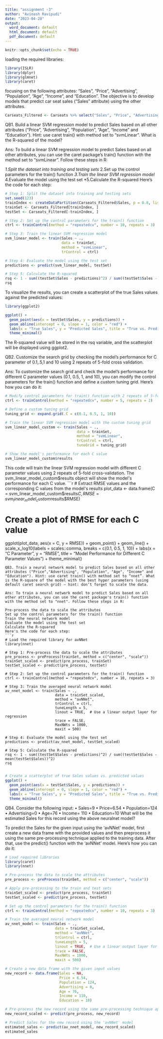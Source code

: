```yaml
---
title: "assignment -3"
author: "Avinash Ravipudi"
date: "2023-04-28"
output:
  word_document: default
  html_document: default
  pdf_document: default
---
```


```r
knitr::opts_chunk$set(echo = TRUE)
```
loading the required libraries:
```r
library(ISLR)
library(dplyr)
library(glmnet)
library(caret)

```
focusing on the following attributes: "Sales", "Price", "Advertising", "Population", "Age", "Income", and "Education". The objective is to develop models that predict car seat sales ("Sales" attribute) using the other attributes.
```r
Carseats_Filtered <- Carseats %>% select("Sales", "Price", "Advertising", "Population", "Age", "Income", "Education")

```

QB1. Build a linear SVM regression model to predict Sales based on all other attributes ("Price", "Advertising", "Population", "Age", "Income" and "Education"). Hint: use caret train() with method set to “svmLinear”. What is the R-squared of the model?

Ans: To build a linear SVM regression model to predict Sales based on all other attributes, you can use the caret package's train() function with the method set to "svmLinear". Follow these steps in R:

*1.Split the dataset into training and testing sets
*2.Set up the control parameters for the train() function
*3.Train the linear SVM regression model
*4.Evaluate the model using the test set
*5.Calculate the R-squared
Here's the code for each step:
```r
# Step 1: Split the dataset into training and testing sets
set.seed(123)
trainIndex <- createDataPartition(Carseats_Filtered$Sales, p = 0.8, list = FALSE)
trainSet <- Carseats_Filtered[trainIndex, ]
testSet <- Carseats_Filtered[-trainIndex, ]

# Step 2: Set up the control parameters for the train() function
ctrl <- trainControl(method = "repeatedcv", number = 10, repeats = 3)

# Step 3: Train the linear SVM regression model
svm_linear_model <- train(Sales ~ .,
                          data = trainSet,
                          method = "svmLinear",
                          trControl = ctrl)

# Step 4: Evaluate the model using the test set
predictions <- predict(svm_linear_model, testSet)

# Step 5: Calculate the R-squared
rsq <- 1 - sum((testSet$Sales - predictions)^2) / sum((testSet$Sales - mean(testSet$Sales))^2)
rsq

```
To visualize the results, you can create a scatterplot of the true Sales values against the predicted values:
```r
library(ggplot2)

ggplot() +
  geom_point(aes(x = testSet$Sales, y = predictions)) +
  geom_abline(intercept = 0, slope = 1, color = "red") +
  labs(x = "True Sales", y = "Predicted Sales", title = "True vs. Predicted Sales") +
  theme_minimal()

```
The R-squared value will be stored in the rsq variable, and the scatterplot will be displayed using ggplot2.


QB2. Customize the search grid by checking the model’s performance for C parameter of 0.1,.5,1 and 10 using 2 repeats of 5-fold cross validation. 


Ans: To customize the search grid and check the model's performance for different C parameter values (0.1, 0.5, 1, and 10), you can modify the control parameters for the train() function and define a custom tuning grid. Here's how you can do it:


```r
# Modify control parameters for train() function with 2 repeats of 5-fold cross-validation
ctrl <- trainControl(method = "repeatedcv", number = 5, repeats = 2)

# Define a custom tuning grid
tuning_grid <- expand.grid(.C = c(0.1, 0.5, 1, 10))

# Train the linear SVM regression model with the custom tuning grid
svm_linear_model_custom <- train(Sales ~ .,
                                 data = trainSet,
                                 method = "svmLinear",
                                 trControl = ctrl,
                                 tuneGrid = tuning_grid)

# Show the model's performance for each C value
svm_linear_model_custom$results

```
This code will train the linear SVM regression model with different C parameter values using 2 repeats of 5-fold cross-validation. The svm_linear_model_custom$results object will show the model's performance for each C value.
```r

# Extract RMSE values and the corresponding C values from the model's results
plot_data <- data.frame(C = svm_linear_model_custom$results$C,
                        RMSE = svm_linear_model_custom$results$RMSE)

# Create a plot of RMSE for each C value
ggplot(plot_data, aes(x = C, y = RMSE)) +
  geom_point() +
  geom_line() +
  scale_x_log10(labels = scales::comma, breaks = c(0.1, 0.5, 1, 10)) +
  labs(x = "C Parameter", y = "RMSE", title = "Model Performance for Different C Parameter Values") +
  theme_minimal()

```
QB3. Train a neural network model to predict Sales based on all other attributes ("Price","Advertising", "Population", "Age", "Income" and "Education"). Hint: use caret train() with method set to “nnet”. What is the R-square of the model with the best hyper parameters (using default caret search grid) – hint: don’t forget to scale the data. 

Ans: To train a neural network model to predict Sales based on all other attributes, you can use the caret package's train() function with the method set to "nnet". Follow these steps in R:

Pre-process the data to scale the attributes
Set up the control parameters for the train() function
Train the neural network model
Evaluate the model using the test set
Calculate the R-squared
Here's the code for each step:
```r
# Load the required library for avNNet
library(nnet)

# Step 1: Pre-process the data to scale the attributes
pre_process <- preProcess(trainSet, method = c("center", "scale"))
trainSet_scaled <- predict(pre_process, trainSet)
testSet_scaled <- predict(pre_process, testSet)

# Step 2: Set up the control parameters for the train() function
ctrl <- trainControl(method = "repeatedcv", number = 10, repeats = 3)

# Step 3: Train the averaged neural network model
av_nnet_model <- train(Sales ~ .,
                       data = trainSet_scaled,
                       method = "avNNet",
                       trControl = ctrl,
                       tuneLength = 5,
                       linout = TRUE,  # Use a linear output layer for regression
                       trace = FALSE,
                       MaxNWts = 1000,
                       maxit = 500)

# Step 4: Evaluate the model using the test set
predictions <- predict(av_nnet_model, testSet_scaled)

# Step 5: Calculate the R-squared
rsq <- 1 - sum((testSet$Sales - predictions)^2) / sum((testSet$Sales - mean(testSet$Sales))^2)
rsq


```

```r
# Create a scatterplot of true Sales values vs. predicted values
ggplot() +
  geom_point(aes(x = testSet$Sales, y = predictions)) +
  geom_abline(intercept = 0, slope = 1, color = "red") +
  labs(x = "True Sales", y = "Predicted Sales", title = "True vs. Predicted Sales (Averaged Neural Network)") +
  theme_minimal()

```
QB4. Consider the following input:
• Sales=9
• Price=6.54
• Population=124
• Advertising=0
• Age=76
• Income= 110
• Education=10
What will be the estimated Sales for this record using the above neuralnet model?

To predict the Sales for the given input using the 'avNNet' model, first create a new data frame with the provided values and then preprocess it using the same pre-processing technique applied to the training data. After that, use the predict() function with the 'avNNet' model. Here's how you can do it:


```r
# Load required libraries
library(caret)
library(nnet)

# Pre-process the data to scale the attributes
pre_process <- preProcess(trainSet, method = c("center", "scale"))

# Apply pre-processing to the train and test sets
trainSet_scaled <- predict(pre_process, trainSet)
testSet_scaled <- predict(pre_process, testSet)

# Set up the control parameters for the train() function
ctrl <- trainControl(method = "repeatedcv", number = 10, repeats = 3)

# Train the averaged neural network model
av_nnet_model <- train(Sales ~ .,
                       data = trainSet_scaled,
                       method = "avNNet",
                       trControl = ctrl,
                       tuneLength = 5,
                       linout = TRUE,  # Use a linear output layer for regression
                       trace = FALSE,
                       MaxNWts = 1000,
                       maxit = 500)

# Create a new data frame with the given input values
new_record <- data.frame(Sales = NA, 
                         Price = 6.54,
                         Population = 124,
                         Advertising = 0,
                         Age = 76,
                         Income = 110,
                         Education = 10)

# Pre-process the new record using the same pre-processing technique applied to the training data
new_record_scaled <- predict(pre_process, new_record)

# Predict Sales for the new record using the 'avNNet' model
estimated_sales <- predict(av_nnet_model, new_record_scaled)
estimated_sales

```

